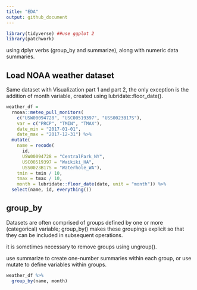 ```yaml
---
title: "EDA"
output: github_document
---
```


```r
library(tidyverse) ##use ggplot 2
library(patchwork)
```

using dplyr verbs (group_by and summarize), along with numeric data summaries.


## Load NOAA weather dataset

Same dataset with Visualization part 1 and part 2, the only exception is the addition of month variable, created using lubridate::floor_date().

```r
weather_df =  
  rnoaa::meteo_pull_monitors(
    c("USW00094728", "USC00519397", "USS0023B17S"),
    var = c("PRCP", "TMIN", "TMAX"), 
    date_min = "2017-01-01",
    date_max = "2017-12-31") %>%
  mutate(
    name = recode(
      id, 
      USW00094728 = "CentralPark_NY", 
      USC00519397 = "Waikiki_HA",
      USS0023B17S = "Waterhole_WA"),
    tmin = tmin / 10,
    tmax = tmax / 10,
    month = lubridate::floor_date(date, unit = "month")) %>%
  select(name, id, everything())

```

## group_by
Datasets are often comprised of groups defined by one or more (categorical) variable; group_by() makes these groupings explicit so that they can be included in subsequent operations. 

it is sometimes necessary to remove groups using ungroup().

use summarize to create one-number summaries within each group, or use mutate to define variables within groups.

```r
weather_df %>%
  group_by(name, month)
```




